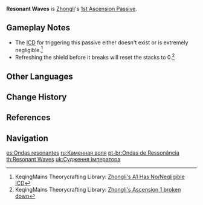 {{Talent Infobox
|image         = Talent Resonant Waves.png
|character     = Zhongli
|type          = 1st Ascension Passive
|info          = When the [[Dominus Lapidis|Jade Shield]] takes DMG, it will Fortify:
*Fortified characters have 5% increased Shield Strength.<br />Can stack up to 5 times, and lasts until the Jade Shield disappears.
|utility1      = Shield Improvement
}}
'''Resonant Waves''' is [[Zhongli]]'s [[1st Ascension Passive]].

==Gameplay Notes==
* The [[Internal Cooldown|ICD]] for triggering this passive either doesn't exist or is extremely negligible.<ref name="A1 ICD">KeqingMains Theorycrafting Library: [https://library.keqingmains.com/evidence/characters/geo/zhongli#zhongli-a1-has-no-negligible-icd Zhongli's A1 Has No/Negligible ICD]</ref>
* Refreshing the shield before it breaks will reset the stacks to 0.<ref name="A1 Broken Down">KeqingMains Theorycrafting Library: [https://library.keqingmains.com/evidence/characters/geo/zhongli#zhongli-a1-has-no-negligible-icd Zhongli's Ascension 1 broken down]</ref>

==Other Languages==
{{Other Languages
|en      = Resonant Waves
|zhs     = 悬岩宸断
|zhs_rm  = Xuányán Chénduàn
|zht     = 懸岩宸斷
|zht_rm  = Xuányán Chénduàn
|zh_tl   = Precipice - The Emperor's Judgment
|zh_note = Perhaps 悬岩 ("precipice") modifies both 宸 ("imperial") and 断 ("to judge"), indicating that Zhongli is the emperor of precipice (God of Geo) and he is solid as a rock.
|ja      = 岩の宸断
|ja_rm   = Iwa no Shindan<ref>YouTube: [https://youtu.be/UkJ07HvWVhE チュートリアル動画　鍾離「贅沢な食饌」（ナレーション 津田健次郎ver.）]</ref>
|ja_tl   = The Emperor's Judgment of Rock
|ko      = 낭떠러지의 재결
|ko_rm   = Nangtteoreoji-ui Jaegyeol
|ko_tl   = Decision of Cliff
|es      = Ondas resonantes
|es_tl   = Resonant Waves
|fr      = Ondes résonnantes
|fr_tl   = Resonant Waves
|ru      = Каменная воля
|ru_tl   = Stony Will
|th      = Resonant Waves
|vi      = Đá Treo
|vi_tl   = Hanging Rock
|vi_note = Probably a word-by-word translation for 悬岩 ("precipice"): 悬 ("to hang") and 岩 ("rock").
|de      = Wellenartige Ausbreitung
|de_tl   = Wavelike Expansion
|id      = Resonant Waves
|pt      = Ondas de Ressonância
|pt_tl   = Waves of Resonance
}}

==Change History==
{{Change History|1.1}}

==References==
{{Reflist}}

==Navigation==
{{Talent Navbox|Zhongli}}

[[es:Ondas resonantes]]
[[ru:Каменная воля]]
[[pt-br:Ondas de Ressonância]]
[[th:Resonant Waves]]
[[uk:Судження імператора]]